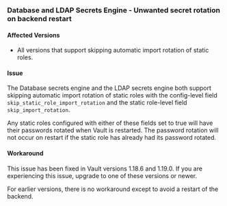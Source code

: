 ### Database and LDAP Secrets Engine - Unwanted secret rotation on backend restart

#### Affected Versions
- All versions that support skipping automatic import rotation of static roles.

#### Issue
The Database secrets engine and the LDAP secrets engine both support skipping
automatic import rotation of static roles with the config-level field
`skip_static_role_import_rotation` and the static role-level field
`skip_import_rotation`.

Any static roles configured with either of these fields set to true will have
their passwords rotated when Vault is restarted. The password rotation will not
occur on restart if the static role has already had its password rotated.

#### Workaround
This issue has been fixed in Vault versions 1.18.6 and 1.19.0. If you are experiencing this issue, upgrade to one of these versions or newer.

For earlier versions, there is no workaround except to avoid a restart of the backend.
